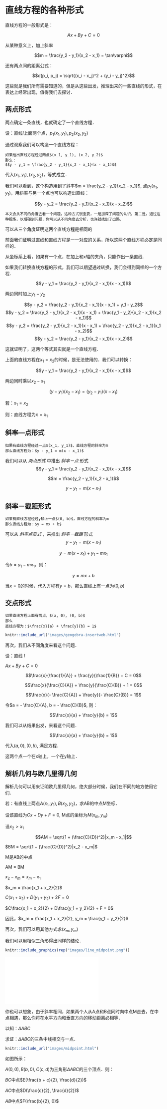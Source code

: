



# 直线方程的各种形式

直线方程的一般形式是：

$$Ax + By + C = 0$$

从某种意义上，加上斜率

$$m = \frac{y_2 - y_1}{x_2 - x_1} = \tan\varphi$$

还有两点间的距离公式：

$$d(p_i, p_j) = \sqrt{(x_i - x_j)^2 + (y_i - y_j)^2}$$

这些就是我们所有需要知道的，但是从这些出发，推理出来的一些直线的形式，在表达上经常出现，值得我们去探讨．

## 两点形式

两点确定一条直线，也就确定了一个直线方程．

设：直线$l$上面两个点，$p_1(x_1, y_1), p_2(x_2, y_2)$

通过观察我们可以构造一个直线方程：


```theorem
如果给出直线方程经过两点$(x_1, y_1), (x_2, y_2)$
那么：
$$y - y_1 = \frac{y_2 - y_1}{x_2 - x_1}(x - x_1)$$

```


代入$(x_1, y_1), (x_2, y_2)$，等式成立．

我们可以看到，这个构造用到了斜率$m = \frac{y_2 - y_1}{x_2 - x_1}$, 点$p_1(x_1,
y_1)$，用斜率与另一个点也可以构造出直线：

$$y - y_2 = \frac{y_2 - y_1}{x_2 - x_1}(x - x_2)$$


```marginfigure
本文会从不同的角度去看一个问题，这种方式很重要，一是加深了问题的认识，第二是，通过这种锻炼，以后碰到问题，你可以从不同角度去分析，也许就找到了出路．
```

可以从三个角度证明这两个直线方程是相同的

前面我们证明过直线和直线方程是一一对应的关系，所以这两个直线方程必定是同样的．

从坐标系上看，如果有一个点，在加上和x轴的夹角，只能作出一条直线.

如果我们转换直线方程的形式，我们可以期望通过转换，我们会得到同样的一个方程．

$$y - y_1 = \frac{y_2 - y_1}{x_2 - x_1}(x - x_1)$$

两边同时加上$y_1 -y_2$

$$y - y_2 = \frac{y_2 - y_1}{x_2 - x_1}(x - x_1) + y_1 - y_2$$
$$y - y_2 = \frac{y_2 - y_1}{x_2 - x_1}(x - x_1) + \frac{y_1 - y_2}{x_2 - x_1}(x_2 - x_1)$$
$$y - y_2 = \frac{y_2 - y_1}{x_2 - x_1}(x - x_1) + \frac{y_2 - y_1}{x_2 - x_1}(x_1 - x_2)$$
$$y - y_2 = \frac{y_2 - y_1}{x_2 - x_1}(x - x_2)$$

这就证明了，这两个等式其实就是一个直线方程．

上面的直线方程在$x_1 = x_2$的时候，是无法使用的．我们可以转换：

$$y - y_1 = \frac{y_2 - y_1}{x_2 - x_1}(x - x_1)$$

两边同时乘以$x_2 - x_1$

$$(y - y_1)(x_2 - x_1) = (y_2 - y_1)(x - x_1)$$

若：$x_1 = x_2$

则：直线方程为$x = x_1$


## 斜率---点形式

```theorem
如果有直线方程经过一点$(x_1, y_1)$，直线方程的斜率为m
那么直线方程为：$y - y_1 = m(x - x_1)$

```

我们可以从 _两点形式_ 中推出 _斜率－点_ 形式
$$y - y_1 = \frac{y_2 - y_1}{x_2 - x_1}(x - x_1)$$

$$m = \frac{y_2 - y_1}{x_2 - x_1}$$

$$y - y_1 = m(x - x_1)$$

## 斜率－截距形式
```theorem
如果有直线方程经过y轴上一点$(0, b)$，直线方程的斜率为m
那么直线方程为：$y = mx + b$

```
可以从 _斜率点形式_ ，来推出 _斜率－截距_ 形式
$$y - y_1 = m(x - x_1)$$

$$y = m(x - x_1) + y_1 - mx_1$$

令$b = y_1 -mx_1$，则：

$$y = mx + b$$

当$x = 0$的时候，代入方程有$y = b$，那么直线上有一点为$(0, b)$

## 交点形式

```theorem
如果直线方程上面有两点，$(a, 0), (0, b)$
那么
直线方程为：$\frac{x}{a} + \frac{y}{b} = 1$

```



```r
knitr::include_url("images/geogebra-insertweb.html")
```


再次，我们从不同角度来看这个问题．

设：直线 $l$

$Ax + By + C = 0$

$$\frac{x}{\frac{1}{A}} + \frac{y}{\frac{1}{B}} + C = 0$$

$$\frac{x}{\frac{C}{A}} + \frac{y}{\frac{C}{B}} + 1 = 0$$

$$\frac{x}{- \frac{C}{A}} + \frac{y}{- \frac{C}{B}} = 1$$

令$a = - \frac{C}{A}, b = - \frac{C}{B}$, 则：

$$\frac{x}{a} + \frac{y}{b} = 1$$


我们可以从结果出发，来看这个问题．

$$\frac{x}{a} + \frac{y}{b} = 1$$

代入$(a, 0), (0, b)$, 满足方程．

这两个点一个在x轴上，一个在y轴上．


## 解析几何与欧几里得几何

解析几何可以用来证明欧几里得几何，绝大部分时候，我们在不同的地方使用它们．

若：有直线上两点$A(x_1, y_1), B(x_2, y_2)$，求AB的中点M坐标．

设该直线为$Cx + Dy + F = 0$, M点的坐标为$M(x_m, y_m)$

设$x_2 > x_1$

$$AM = \sqrt{1 + (\frac{C}{D})^2}|x_m - x_1|$$

$BM = \sqrt{1 + (\frac{C}{D})^2}|x_2 - x_m|$

M是AB的中点

AM = BM

$x_2 - x_m = x_m - x_1$

$x_m = \frac{x_1 + x_2}{2}$

$C(x_1 + x_2) + D(y_1 + y_2) + 2F = 0$

$C\frac{x_1 + x_2}{2} + D\frac{y_1 + y_2}{2} + F = 0$

因此，$x_m = \frac{x_1 + x_2}{2}, y_m = \frac{y_1 + y_2}{2}$

再次，我们可以用其他方式求$(x_m, y_m)$

我们可以用相似三角形得出同样的结论．

```r
knitr::include_graphics(rep("images/line_midpoint.png"))
```

![](images/line_midpoint.pdf)


你也可以想象，由于斜率相同，如果两个人从A点和B点同时向中点M走去，在中点相遇，那么你将在水平方向和垂直方向的移动距离必相等．

以知：$\Delta ABC$

求证：$\Delta ABC$的三条中线相交与一点．

```r
knitr::include_url("images/midpoint.html")
```

如图所示：

$A(0, 0), B(b, 0), C(c, d)$为三角形$\Delta ABC$的三个顶点．则：

$BC$中点$E(\frac{b + c}{2}, \frac{d}{2})$

$AC$中点$D(\frac{c}{2}, \frac{d}{2})$

$AB$中点$F(\frac{b}{2}, 0)$




